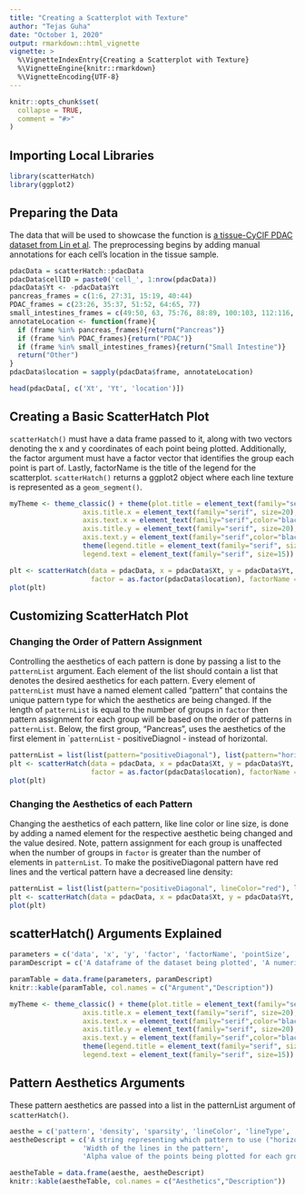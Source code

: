 ```yaml
---
title: "Creating a Scatterplot with Texture"
author: "Tejas Guha"
date: "October 1, 2020"
output: rmarkdown::html_vignette
vignette: >
  %\VignetteIndexEntry{Creating a Scatterplot with Texture}
  %\VignetteEngine{knitr::rmarkdown}
  %\VignetteEncoding{UTF-8}
---
```


```r
knitr::opts_chunk$set(
  collapse = TRUE,
  comment = "#>"
)
```

## Importing Local Libraries
```r
library(scatterHatch)
library(ggplot2)
```

## Preparing the Data
The data that will be used to showcase the function is [a tissue-CyCIF PDAC dataset from Lin et al](http://spatial.rc.fas.harvard.edu/spatialgiotto/giotto.cycif.html).  The preprocessing begins by adding manual annotations for each cell's location in the tissue sample.

```r
pdacData = scatterHatch::pdacData
pdacData$cellID = paste0('cell_', 1:nrow(pdacData))
pdacData$Yt <- -pdacData$Yt
pancreas_frames = c(1:6, 27:31, 15:19, 40:44)
PDAC_frames = c(23:26, 35:37, 51:52, 64:65, 77)
small_intestines_frames = c(49:50, 63, 75:76, 88:89, 100:103, 112:116, 125:129, 137:140)
annotateLocation <- function(frame){
  if (frame %in% pancreas_frames){return("Pancreas")}
  if (frame %in% PDAC_frames){return("PDAC")}
  if (frame %in% small_intestines_frames){return("Small Intestine")}
  return("Other")
}
pdacData$location = sapply(pdacData$frame, annotateLocation)

head(pdacData[, c('Xt', 'Yt', 'location')])
```
## Creating a Basic ScatterHatch Plot

```scatterHatch()``` must have a data frame passed to it, along with two vectors denoting the x and y coordinates of each point being plotted.  Additionally, the factor argument must have a factor vector that identifies the group each point is part of.  Lastly, factorName is the title of the legend for the scatterplot.  ```scatterHatch()``` returns a ggplot2 object where each line texture is represented as a ```geom_segment()```.
```r
myTheme <- theme_classic() + theme(plot.title = element_text(family="serif", face="bold", size=25), 
                  axis.title.x = element_text(family="serif", size=20),
                  axis.text.x = element_text(family="serif",color="black", size=15),
                  axis.title.y = element_text(family="serif", size=20),
                  axis.text.y = element_text(family="serif",color="black", size=15)) +
                  theme(legend.title = element_text(family="serif", size=20, face="bold"),
                  legend.text = element_text(family="serif", size=15))

plt <- scatterHatch(data = pdacData, x = pdacData$Xt, y = pdacData$Yt, 
                    factor = as.factor(pdacData$location), factorName = "Tissue Type", pointSize = 1) + myTheme
plot(plt)
```

## Customizing ScatterHatch Plot
### Changing the Order of Pattern Assignment
Controlling the aesthetics of each pattern is done by passing a list to the ```patternList``` argument.  Each element of the list should contain a list that denotes the desired aesthetics for each pattern.  Every element of ```patternList``` must have a named element called "pattern" that contains the unique pattern type for which the aesthetics are being changed.  If the length of ```patternList``` is equal to the number of groups in ```factor``` then pattern assignment for each group will be based on the order of patterns in ```patternList```.  Below, the first group, "Pancreas", uses the aesthetics of the first element in ````patternList``` - positiveDiagnol - instead of horizontal.
```r
patternList = list(list(pattern="positiveDiagonal"), list(pattern="horizontal"), list(pattern="negativeDiagonal"), list(pattern="vertical"))
plt <- scatterHatch(data = pdacData, x = pdacData$Xt, y = pdacData$Yt, 
                    factor = as.factor(pdacData$location), factorName = "Tissue Type", pointSize = 1, patternList = patternList) + myTheme
plot(plt)
```

### Changing the Aesthetics of each Pattern
Changing the aesthetics of each pattern, like line color or line size, is done by adding a named element for the respective aesthetic being changed and the value desired.  Note, pattern assignment for each group is unaffected when the number of groups in ```factor``` is greater than the number of elements in ```patternList```.  To make the positiveDiagonal pattern have red lines and the vertical pattern have a decreased line density:
```r
patternList = list(list(pattern="positiveDiagonal", lineColor="red"), list(pattern="vertical", density=1/8))
plt <- scatterHatch(data = pdacData, x = pdacData$Xt, y = pdacData$Yt, factor = as.factor(pdacData$location), factorName = "Tissue Type", pointSize = 1, patternList = patternList) + myTheme
plot(plt)
```

## scatterHatch() Arguments Explained
```r
parameters = c('data', 'x', 'y', 'factor', 'factorName', 'pointSize', 'gridSize', 'patternList', 'colorPalette')
paramDescript = c('A dataframe of the dataset being plotted', 'A numeric vector describing the x-coordinates of the points being plotted', 'A numeric vector describing the y-coordinates of the points being plotted', 'A vector describing what group each point belongs to', 'The legend title', 'ggplot2 point size', 'Integer describing the precision of the hatched patterns.  Larger the value, greater the precision at the expense of efficiency.  Default follows this expotential decay function: 500*e^(-pointSize/2.2) + 43.44965', 'List containing the aesthethics of each pattern', 'Character vector describing the point color of each group; default is color-blind friendly')

paramTable = data.frame(parameters, paramDescript)
knitr::kable(paramTable, col.names = c("Argument","Description"))

myTheme <- theme_classic() + theme(plot.title = element_text(family="serif", face="bold", size=25), 
                  axis.title.x = element_text(family="serif", size=20),
                  axis.text.x = element_text(family="serif",color="black", size=15),
                  axis.title.y = element_text(family="serif", size=20),
                  axis.text.y = element_text(family="serif",color="black", size=15)) +
                  theme(legend.title = element_text(family="serif", size=20, face="bold"),
                  legend.text = element_text(family="serif", size=15))
```

## Pattern Aesthetics Arguments
These pattern aesthetics are passed into a list in the patternList argument of ```scatterHatch()```.

```r
aesthe = c('pattern', 'density', 'sparsity', 'lineColor', 'lineType', 'lineWidth', 'pointAlpha')
aestheDescript = c('A string representing which pattern to use ("horizontal", "vertical", "positiveDiagonal", "negativeDiagonal")', 'A fraction representing how dense the lines in a pattern should be.  Must be less than or equal to 1, with the denominator as an integer and the numerator the number 1.  Greater the density value, denser the pattern. Default is 1/4', 'Value controlling the requirements for a point to be labelled as sparse and have an individual line pattern be rendered on it.  Less the sparsity value, less the requirements.  Value >= 1 and <= gridSize.  Default is 2% of the gridSize', 'Color of the pattern line', 'Type of line (e.g. dashed, dotted, etc.)',
                  'Width of the lines in the pattern',
                  'Alpha value of the points being plotted for each group')

aestheTable = data.frame(aesthe, aestheDescript)
knitr::kable(aestheTable, col.names = c("Aesthetics","Description"))
```
